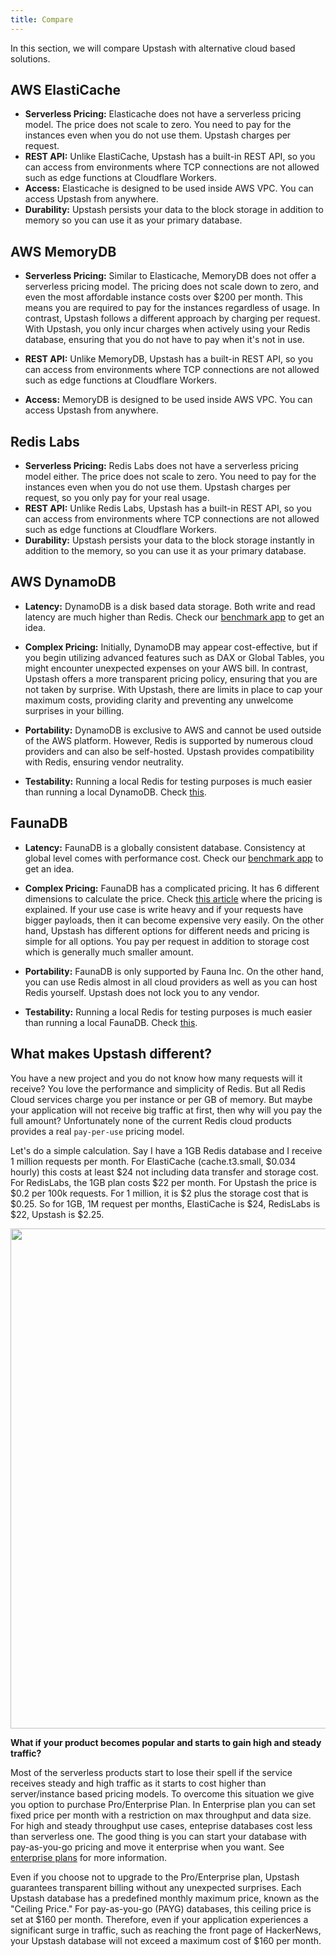 ```yaml
---
title: Compare
---
```


In this section, we will compare Upstash with alternative cloud based solutions.

## AWS ElastiCache

-   **Serverless Pricing:** Elasticache does not have a serverless pricing model.
    The price does not scale to zero. You need to pay for the instances even when
    you do not use them. Upstash charges per request.
-   **REST API:** Unlike ElastiCache, Upstash has a built-in REST API, so you can
    access from environments where TCP connections are not allowed such as edge
    functions at Cloudflare Workers.
-   **Access:** Elasticache is designed to be used inside AWS VPC. You can access
    Upstash from anywhere.
-   **Durability:** Upstash persists your data to the block storage in addition to
    memory so you can use it as your primary database.

## AWS MemoryDB

-   **Serverless Pricing:** Similar to Elasticache, MemoryDB does not offer a
    serverless pricing model. The pricing does not scale down to zero, and even
    the most affordable instance costs over $200 per month. This means you are
    required to pay for the instances regardless of usage. In contrast, Upstash
    follows a different approach by charging per request. With Upstash, you only
    incur charges when actively using your Redis database, ensuring that you do
    not have to pay when it's not in use.

-   **REST API:** Unlike MemoryDB, Upstash has a built-in REST API, so you can
    access from environments where TCP connections are not allowed such as edge
    functions at Cloudflare Workers.

-   **Access:** MemoryDB is designed to be used inside AWS VPC. You can access
    Upstash from anywhere.

## Redis Labs

-   **Serverless Pricing:** Redis Labs does not have a serverless pricing model
    either. The price does not scale to zero. You need to pay for the instances
    even when you do not use them. Upstash charges per request, so you only pay
    for your real usage.
-   **REST API:** Unlike Redis Labs, Upstash has a built-in REST API, so you can
    access from environments where TCP connections are not allowed such as edge
    functions at Cloudflare Workers.
-   **Durability:** Upstash persists your data to the block storage instantly in
    addition to the memory, so you can use it as your primary database.

## AWS DynamoDB

-   **Latency:** DynamoDB is a disk based data storage. Both write and read
    latency are much higher than Redis. Check our
    [benchmark app](https://serverless-battleground.vercel.app/) to get an idea.

-   **Complex Pricing:** Initially, DynamoDB may appear cost-effective, but if you
    begin utilizing advanced features such as DAX or Global Tables, you might
    encounter unexpected expenses on your AWS bill. In contrast, Upstash offers a
    more transparent pricing policy, ensuring that you are not taken by surprise.
    With Upstash, there are limits in place to cap your maximum costs, providing
    clarity and preventing any unwelcome surprises in your billing.

-   **Portability:** DynamoDB is exclusive to AWS and cannot be used outside of
    the AWS platform. However, Redis is supported by numerous cloud providers and
    can also be self-hosted. Upstash provides compatibility with Redis, ensuring
    vendor neutrality.

-   **Testability:** Running a local Redis for testing purposes is much easier
    than running a local DynamoDB. Check
    [this](https://stackoverflow.com/questions/26901613/easier-dynamodb-local-testing).

## FaunaDB

-   **Latency:** FaunaDB is a globally consistent database. Consistency at global
    level comes with performance cost. Check our
    [benchmark app](https://serverless-battleground.vercel.app/) to get an idea.

-   **Complex Pricing:** FaunaDB has a complicated pricing. It has 6 different
    dimensions to calculate the price. Check
    [this article](https://docs.fauna.com/fauna/current/concepts/billing) where
    the pricing is explained. If your use case is write heavy and if your requests
    have bigger payloads, then it can become expensive very easily. On the other
    hand, Upstash has different options for different needs and pricing is simple
    for all options. You pay per request in addition to storage cost which is
    generally much smaller amount.

-   **Portability:** FaunaDB is only supported by Fauna Inc. On the other hand,
    you can use Redis almost in all cloud providers as well as you can host Redis
    yourself. Upstash does not lock you to any vendor.

-   **Testability:** Running a local Redis for testing purposes is much easier
    than running a local FaunaDB. Check
    [this](https://dev.to/englishcraig/how-to-set-up-faunadb-for-local-development-5ha7).

## What makes Upstash different?

You have a new project and you do not know how many requests will it receive?
You love the performance and simplicity of Redis. But all Redis Cloud services
charge you per instance or per GB of memory. But maybe your application will not
receive big traffic at first, then why will you pay the full amount?
Unfortunately none of the current Redis cloud products provides a real
`pay-per-use` pricing model.

Let's do a simple calculation. Say I have a 1GB Redis database and I receive 1
million requests per month. For ElastiCache (cache.t3.small, $0.034 hourly) this
costs at least $24 not including data transfer and storage cost. For RedisLabs,
the 1GB plan costs $22 per month. For Upstash the price is $0.2 per 100k
requests. For 1 million, it is $2 plus the storage cost that is $0.25. So for
1GB, 1M request per months, ElastiCache is $24, RedisLabs is $22, Upstash is
$2.25.

<Frame>
    <img src="/img/compare/comparecosts.png" width="800" />
</Frame>

**What if your product becomes popular and starts to gain high and steady
traffic?**

Most of the serverless products start to lose their spell if the service
receives steady and high traffic as it starts to cost higher than
server/instance based pricing models. To overcome this situation we give you
option to purchase Pro/Enterprise Plan. In Enterprise plan you can set fixed
price per month with a restriction on max throughput and data size. For high and
steady throughput use cases, enteprise databases cost less than serverless one.
The good thing is you can start your database with pay-as-you-go pricing and
move it enterprise when you want. See [enterprise plans](./enterprise) for more
information.

Even if you choose not to upgrade to the Pro/Enterprise plan, Upstash guarantees
transparent billing without any unexpected surprises. Each Upstash database has
a predefined monthly maximum price, known as the "Ceiling Price." For
pay-as-you-go (PAYG) databases, this ceiling price is set at $160 per month.
Therefore, even if your application experiences a significant surge in traffic,
such as reaching the front page of HackerNews, your Upstash database will not
exceed a maximum cost of $160 per month.
